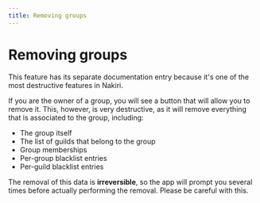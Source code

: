 ```yaml
---
title: Removing groups
---
```



# Removing groups

This feature has its separate documentation entry because it's one of the most
destructive features in Nakiri.

If you are the owner of a group, you will see a button that will allow you to
remove it. This, however, is very destructive, as it will remove everything that
is associated to the group, including:

- The group itself
- The list of guilds that belong to the group
- Group memberships
- Per-group blacklist entries
- Per-guild blacklist entries

The removal of this data is **irreversible**, so the app will prompt you several
times before actually performing the removal. Please be careful with this.
